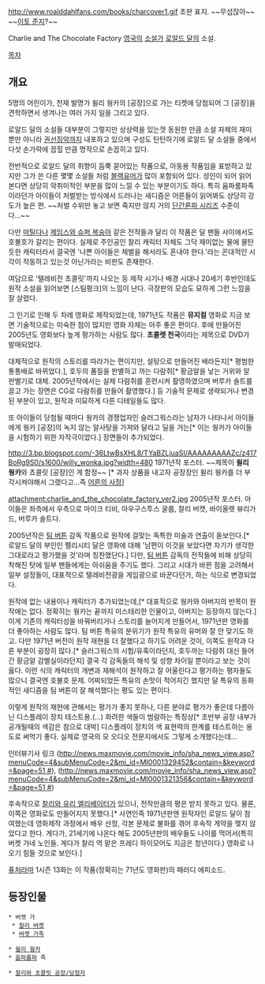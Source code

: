 http://www.roalddahlfans.com/books/charcover1.gif
초판 표지. ~~무섭잖아~~ ~~[[이토 준지]]?~~

Charlie and The Chocolate Factory
[[영국]]의 [[소설가]] [[로알드 달]]의 소설.

[[목차]]

== 개요 ==
5명의 어린이가, 천재 발명가 윌리 웡카의 [공장]으로 가는 티켓에 당첨되어 그 [공장]을 견학하면서 생겨나는 여러 가지 일을 그리고 있다.

로알드 달의 소설들 대부분이 그렇지만 상상력을 있는껏 동원한 만큼 소설 자체의 재미뿐만 아니라 [[권선징악]]까지 내포하고 있으며 구성도 탄탄하기에 로알드 달 소설들 중에서 다섯 손가락에 꼽힐 만큼 명작으로 손꼽히고 있다.

전반적으로 로알드 달의 취향이 듬뿍 묻어있는 작품으로, 아동용 작품임을 표방하고 있지만 그가 쓴 다른 몇몇 소설들 처럼 [[블랙유머]]가 많이 포함되어 있다. 성인이 되어 읽어본다면 상당히 악취미적인 부분을 많이 느낄 수 있는 부분이기도 하다.
특히 움파룸파족이라던가 아이들이 처벌받는 방식에서 드러나는 새디즘은 어른들이 읽어봐도 상당히 강도가 높은 편. ~~처벌 수위만 놓고 보면 죽지만 않지 거의 [[단간론파 시리즈]] 수준이다...~~

다만 [[마틸다]]나 [[제임스와 슈퍼 복숭아]] 같은 전작들과 달리 이 작품은 달 팬들 사이에서도 호불호가 갈리는 편이다. 실제로 주인공인 찰리 캐릭터 자체도 그닥 재미없는 물에 물탄듯한 캐릭터라서 결국엔 '나쁜 아이들은 체벌을 해서라도 혼내야 한다.'라는 꼰대적인 시각이 작동하고 있는것 아닌가라는 비판도 존재한다.

여담으로 '텔레비전 초콜릿'까지 나오는 등 제작 시기나 배경 시대나 20세기 후반인데도 원작 소설을 읽어보면 [스팀펑크]의 느낌이 난다. 극장판의 모습도 묘하게 그런 느낌을 잘 살렸다.

그 인기로 인해 두 차례 영화로 제작되었는데, 1971년도 작품은 '''뮤지컬''' 영화로 지금 보면 기술적으로는 미숙한 점이 많지만 영화 자체는 아주 좋은 편이다. 후에 만들어진 2005년도 영화보다 높게 평가하는 사람도 많다. '''초콜렛 천국'''이라는 제목으로 DVD가 발매되었다.

대체적으로 원작의 스토리를 따라가는 편이지만, 설탕으로 만들어진 배라든지[* 평범한 통통배로 바뀌었다.], 호두의 품질을 판별하고 까는 다람쥐[* 황금알을 낳는 거위와 알 판별기로 대체. 2005년작에서는 실제 다람쥐를 훈련시켜 촬영하였으며 버루카 솔트를 끌고 가는 장면은 CG로 다람쥐를 만들어 촬영했다.] 등 기술적 문제로 생략되거나 변경된 부분이 있고, 원작과 미묘하게 다른 디테일들도 많다.

또 아이들이 당첨될 때마다 웡카의 경쟁업자인 슬러그워스라는 남자가 나타나서 아이들에게 웡카 [공장]의 녹지 않는 알사탕을 가져와 달라고 딜을 거는[* 이는 웡카가 아이들을 시험하기 위한 자작극이었다.] 장면들이 추가되었다.

http://3.bp.blogspot.com/-36LtwBsXHL8/TYaBZLjuaSI/AAAAAAAAAZc/z417BoRg9S0/s1600/willy_wonka.jpg?width=480
1971년작 포스터. ~~제목이 '''윌리 웡카'''와 쵸콜릿 [공장]인 게 함정~~ [* 과자 상품을 내고자 공장장인 윌리 웡카를 더 부각시켜야해서 그랬다고...즉 [[어른의 사정]]]

attachment:charlie_and_the_chocolate_factory_ver2.jpg
2005년작 포스터. 아이들은 좌측에서 우측으로 마이크 티비, 아우구스투스 굴룹, 찰리 버캣, 바이올렛 뷰리가드, 버루카 솔트다.

2005년작은 [[팀 버튼]] 감독 작품으로 원작에 걸맞는 독특한 미술과 연출이 돋보인다.[* 로알드 달의 부인인 펠리시티 달은 영화에 대해 '남편이 이것을 보았다면 자기가 생각한 그대로라고 평가했을 것'라며 칭찬했단다.] 다만, [[팀 버튼]] 감독의 전작들에 비해 상당히 착해진 탓에 일부 팬들에게는 아쉬움을 주기도 했다. 그리고 시대가 바뀐 점을 고려해서 일부 설정들이, 대표적으로 텔레비전광을 게임광으로 바꾼다던가, 하는 식으로 변경되었다.

원작에 없는 내용이나 캐릭터가 추가되었는데,[* 대표적으로 웡카와 아버지의 반목이 원작에는 없다. 정확히는 웡카는 끝까지 미스테리한 인물이고, 아버지는 등장하지 않는다.] 이게 기존의 캐릭터성을 바꿔버리거나 스토리를 늘어지게 만들어서, 1971년판 영화를 더 좋아하는 사람도 많다. 팀 버튼 특유의 분위기가 원작 특유의 유머와 잘 안 맞기도 하고. 다만 1971년 버전이 원작 재현을 더 잘했다고 하기도 어려운 것이, 이쪽도 원작과 다른 부분이 굉장히 많다.[* 슬러그워스의 시험/유혹이라던지, 호두까는 다람쥐 대신 들어간 황금알 감별실이라던지] 결국 각 감독들의 해석 및 성향 차이일 뿐이라고 보는 것이 옳다. 이런 식의 캐릭터의 개변과 재해석이 원작하고 잘 어울린다고 평가하는 평자들도 많으니 결국엔 호불호 문제. 어찌되었든 특유의 손맛이 적어지긴 했지만 달 특유의 동화적인 새디즘을 팀 버튼이 잘 해석했다는 평도 있는 편이다.

이렇게 원작의 재현에 관해서는 평가가 좋지 못하나, 다른 분야로 평가가 좋은데 다름아닌 디스플레이 장치 테스트용.(...) 화려한 색들이 범람하는 특징상[* 초반부 공장 내부가 공개될때의 색감은 참으로 대박] 디스플레이 장치의 색 표현력의 한계를 테스트하는 용도로 써먹기 좋다. 실제로 영국의 모 오디오 전문지에서도 그렇게 소개했다는데...

인터뷰기사 링크 ([[http://news.maxmovie.com/movie_info/sha_news_view.asp?menuCode=4&subMenuCode=2&mi_id=MI0001329452&contain=&keyword=&page=51 #]]), ([[http://news.maxmovie.com/movie_info/sha_news_view.asp?menuCode=4&subMenuCode=2&mi_id=MI0001321356&contain=&keyword=&page=51 #]])

후속작으로 [[찰리와 유리 엘리베이터]]가 있으나, 전작만큼의 평은 받지 못하고 있다. 물론, 이쪽은 영화로도 만들어지지 못했다.[* 사연인즉 1971년판엔 원작자인 로알드 달이 참여했는데 영화제작 과정에서 배우 선정, 각본 문제로 불화를 겪어 후속작 계약을 맺지 않았다고 한다. 게다가, 21세기에 나온다 해도 2005년판의 배우들도 나이를 먹어서(특히 버켓 가네 노인들. 게다가 찰리 역 맡은 프레디 하이모어도 지금은 청년이다.) 영화로 나오기 힘들 것으로 보인다.]

[[퓨처라마]] 1시즌 13화는 이 작품(정확히는 71년도 영화판)의 패러디 에피소드.

== 등장인물 ==
 * 버켓 가
  * [[찰리 버켓]]
  * [[버켓 가족]]

 * [[윌리 웡카]]
 * [[움파룸파]] 족

 * [[찰리와 초콜릿 공장/당첨자]]
